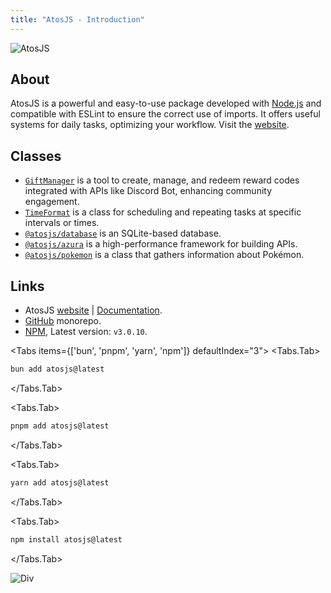 ```yaml
---
title: "AtosJS - Introduction"
---
```



![AtosJS](../../../../public/img/atos.png)

## About

AtosJS is a powerful and easy-to-use package developed with [Node.js](https://nodejs.org/) and compatible with ESLint to ensure the correct use of imports. It offers useful systems for daily tasks, optimizing your workflow. Visit the [website](/).

## Classes

* [`GiftManager`](/docs/gift-manager/) is a tool to create, manage, and redeem reward codes integrated with APIs like Discord Bot, enhancing community engagement.
* [`TimeFormat`](/docs/time-format/) is a class for scheduling and repeating tasks at specific intervals or times.
* [`@atosjs/database`](/docs/atos-db/) is an SQLite-based database.
* [`@atosjs/azura`](/docs/azura/) is a high-performance framework for building APIs.
* [`@atosjs/pokemon`](/docs/pokedex/) is a class that gathers information about Pokémon.

## Links

* AtosJS [website](/) | [Documentation](/docs).
* [GitHub](https://github.com/yeyTaken/atosjs) monorepo.
* [NPM](https://www.npmjs.com/package/atosjs), Latest version: `v3.0.10`.

<Tabs items={['bun', 'pnpm', 'yarn', 'npm']} defaultIndex="3">
<Tabs.Tab>

```bash copy filename="Bash"
bun add atosjs@latest
```

</Tabs.Tab>

<Tabs.Tab>

```bash copy filename="Bash"
pnpm add atosjs@latest
```

</Tabs.Tab>

<Tabs.Tab>

```bash copy filename="Bash"
yarn add atosjs@latest
```

</Tabs.Tab>

<Tabs.Tab>

```bash copy filename="Bash"
npm install atosjs@latest
```

</Tabs.Tab> </Tabs>

![Div](https://raw.githubusercontent.com/catppuccin/catppuccin/main/assets/footers/gray0_ctp_on_line.svg?sanitize=true)
